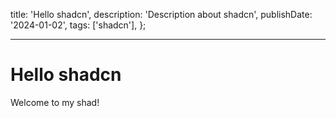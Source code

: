   title: 'Hello shadcn',
  description: 'Description about shadcn',
  publishDate: '2024-01-02',
  tags: ['shadcn'],
};

---

# Hello shadcn

Welcome to my shad!

